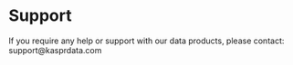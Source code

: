# Support

 
If you require any help or support with our data products, please contact: support@kasprdata.com
 

